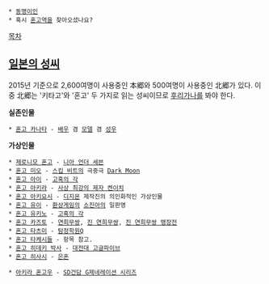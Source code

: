  * [[동명이인]]
 * 혹시 [[혼고역]]을 찾아오셨나요?

[[목차]]
== [[일본의 성씨]] ==
2015년 기준으로 2,600여명이 사용중인 本郷와 500여명이 사용중인 北郷가 있다. 이 중 北郷는 '키타고'와 '혼고' 두 가지로 읽는 성씨이므로 [[후리가나]]를 봐야 한다.


'''실존인물'''
 * [[혼고 카나타]] - [[배우]] 겸 [[모델]] 겸 [[성우]]
'''가상인물'''
 * [[제로니모 혼고]] - [[니아 언더 세븐]]
 * [[혼고 미오]] - [[스킵 비트]]의 극중극 [[Dark Moon]]
 * [[혼고 아이]] - [[고혹의 각]]
 * [[혼고 아키라]] - [[사상 최강의 제자 켄이치]]
 * [[혼고 아키요시]] - [[디지몬]] 제작진의 의인화적인 가상인물
 * [[혼고 유이]] - [[환상게임]]의 [[소진아]]의 일판명
 * [[혼고 유키노]] - [[고혹의 각]]
 * [[혼고 카즈토]] - [[연희무쌍]], [[진 연희무쌍]], [[진 연희무쌍 맹장전]]
 * [[혼고 타츠미]] - [[탐정학원Q]]
 * [[혼고 타케시]]들 - 항목 참고.
 * [[혼고 히데키 박사]] - [[대전대 고글파이브]]
 * [[혼고 히사시]] - [[은혼]]

 * [[아키라 혼고우]] - [[SD건담 G제네레이션 시리즈]]
